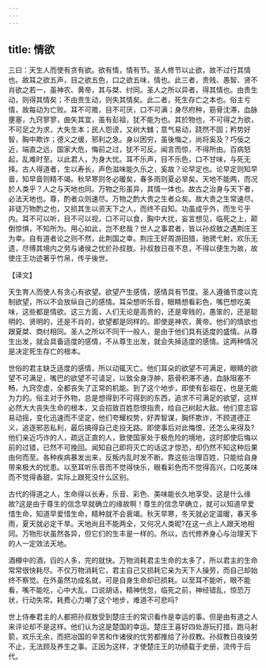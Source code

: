 ```yaml
---
---
---
```

title: 情欲
---



三曰：天生人而使有贪有欲。欲有情，情有节。圣人修节以止欲，故不过行其情也。故耳之欲五声，目之欲五色，口之欲五味，情也。此三者，贵贱、愚智、贤不肖欲之若一，虽神农、黄帝，其与桀、纣同。圣人之所以异者，得其情也。由贵生动，则得其情矣；不由贵生动，则失其情矣。此二者，死生存亡之本也。俗主亏情，故每动为亡败。耳不可赡，目不可厌，口不可满；身尽府种，筋骨沈滞，血脉壅塞，九窍寥寥，曲失其宜，虽有彭祖，犹不能为也。其於物也，不可得之为欲，不可足之为求，大失生本；民人怨谤，又树大雠；意气易动，跷然不固；矜势好智，胸中欺诈；德义之缓，邪利之急。身以困穷，虽後悔之，尚将奚及？巧佞之近，端直之远，国家大危，悔前之过，犹不可反。闻言而惊，不得所由。百病怒起，乱难时至。以此君人，为身大忧。耳不乐声，目不乐色，口不甘味，与死无择。古人得道者，生以寿长，声色滋味能久乐之，奚故？论早定也。论早定则知早啬，知早啬则精不竭。秋早寒则冬必暖矣，春多雨则夏必旱矣。天地不能两，而况於人类乎？人之与天地也同。万物之形虽异，其情一体也。故古之治身与天下者，必法天地也。尊，酌者众则速尽。万物之酌大贵之生者众矣。故大贵之生常速尽。非徒万物酌之也，又损其生以资天下之人，而终不自知。功虽成乎外，而生亏乎内。耳不可以听，目不可以视，口不可以食，胸中大扰，妄言想见，临死之上，颠倒惊惧，不知所为。用心如此，岂不悲哉？世人之事君者，皆以孙叔敖之遇荆庄王为幸。自有道者论之则不然，此荆国之幸。荆庄王好周游田猎，驰骋弋射，欢乐无遗，尽傅其境内之劳与诸侯之忧於孙叔敖。孙叔敖日夜不息，不得以便生为故，故使庄王功迹著乎竹帛，传乎後世。

【译文】

天生育人而使人有贪心有欲望。欲望产生感情，感情具有节度。圣人遵循节度以克制欲望，所以不会放纵自己的感情。耳朵想听乐音，眼睛想看彩色，嘴巴想吃美味，这些都是情欲。这三方面，人们无论是高贵的，还是卑贱的，愚笨的，还是聪明的、贤明的，还是不肖的，欲望都是同样的。即使是神农，黄帝。他们的情欲也跟夏桀、商纣相同。圣人之所以不同干一般人，是由于他们具有适度的盛情。从尊生出发，就会具备适度的感情，不从尊生出发，就会失掉适度的感情。这两种情况是决定死生存亡的根本。

世俗的君主缺乏适度的感情，所以动辄灭亡。他们耳朵的欲望不可满足，眼睛的欲望不可满足，嘴巴的欲望不可请足，以致全身浮舯，筋骨积滞不通，血脉阻塞不畅，九窍空虚，全都丧失了正常的机能。到了这个地步，即使有彭祖在，也是无能为力的。俗主对于外物，总是想得到不可得到的东西，追求不可满足的欲望，这样必然大大丧失生命的根本，又会招致百姓怨恨指责，给自己树起大敌。他们意志容易动摇，变化迅速而不坚定，他们夸耀权势，好弄智谋，胸怀欺诈，不顾道德正义，追逐邪恶私利，最后搞得自己走投无路。即使事后对此悔恨，还怎么来得及?他们亲近巧诈的人，疏远正直的人，致使国家处于极危险的境地，这时即使后悔以前的过错，已然不可挽回。闻知自己即将灭亡的话这才惊恐，却仍然不知这种后果由何而至。各种疾病暴发出来，反叛内乱时发不断。靠这些治理百姓，只能给自身带来极大的忧患。以至耳听乐音而不觉得快乐，眼看彩色而不觉得高兴，口吃美味而不觉得香甜，实际上跟死没什么区别。

古代的得道之人，生命得以长寿，乐音、彩色、美味能长久地享受，这是什么缘故?这是由于尊生的信念早就确立的缘故啊！尊生的信念早确立，就可以知道早爱惜生命，知道早爱惜生命，精种就不会衰竭。秋天早寒，冬天就必定温暖，春天多雨，夏天就必定干旱。天地尚且不能两全，又何况人类昵?在这一点上人跟天地相同。万物形状虽然各异，但它们的生丰是一样的。所以，古代修养身心与治理天下的人一定效法天地。

酒樽中的酒，舀的人多，完的就快。万物消耗君主生命的太多了，所以君主的生命常常很快耗尽。不仅万物消耗它，君主自己又损耗它亲为天下人操劳，而自己却始终不察觉。在外虽然功成名就，可是自身生命却已损耗。以至耳不能听，眼不能看，嘴不能吃，心中大乱，口说胡话，精神恍忽，临死之前，神经错乱，惊恐万状，行动失常。耗费心力嘲了这个地步，难道不可悲吗?

世上侍奉君主的人都把孙叔敖受到楚庄壬的常识看作是幸运的事。但是由有道之人来评论却不是这样。他们认为这是楚国的幸运。楚庄王喜好四处游玩打措，跑马射箭，欢乐无余，而把冶国的辛苦和作诸侯的忧劳都推给了孙叔教。孙叔教日夜操劳不止，无法顾及养生之事。正因为这样，才使楚庄王的功绩载于史册，流传于后代。